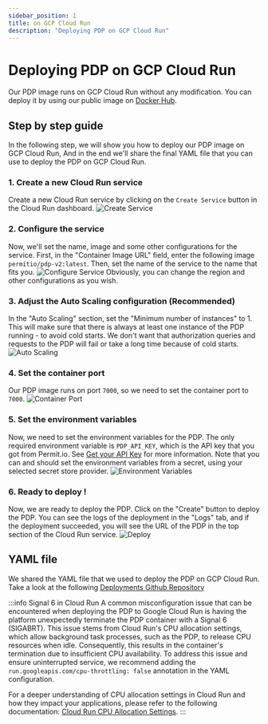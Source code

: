 ```yaml
---
sidebar_position: 1
title: on GCP Cloud Run
description: "Deploying PDP on GCP Cloud Run"
---
```


# Deploying PDP on GCP Cloud Run

Our PDP image runs on GCP Cloud Run without any modification. You can deploy it by using our public image on [Docker Hub](https://hub.docker.com/r/oryd/pdp).

## Step by step guide

In the following step, we will show you how to deploy our PDP image on GCP Cloud Run,
And in the end we'll share the final YAML file that you can use to deploy the PDP on GCP Cloud Run.

### 1. Create a new Cloud Run service

Create a new Cloud Run service by clicking on the `Create Service` button in the Cloud Run dashboard.
![Create Service](/img/deployments/gcp/1.png)

### 2. Configure the service

Now, we'll set the name, image and some other configurations for the service.
First, in the "Container Image URL" field, enter the following image `permitio/pdp-v2:latest`.
Then, set the name of the service to the name that fits you.
![Configure Service](/img/deployments/gcp/2.png)
Obviously, you can change the region and other configurations as you wish.

### 3. Adjust the Auto Scaling configuration (Recommended)

In the "Auto Scaling" section, set the "Minimum number of instances" to 1.
This will make sure that there is always at least one instance of the PDP running - to avoid cold starts.
We don't want that authorization queries and requests to the PDP will fail or take a long time because of cold starts.
![Auto Scaling](/img/deployments/gcp/3.png)

### 4. Set the container port

Our PDP image runs on port `7000`, so we need to set the container port to `7000`.
![Container Port](/img/deployments/gcp/4.png)

### 5. Set the environment variables

Now, we need to set the environment variables for the PDP.
The only required environment variable is `PDP_API_KEY`, which is the API key that you got from Permit.io.
See [Get your API Key](/api/api-with-cli) for more information.
Note that you can and should set the environment variables from a secret, using your selected secret store provider.
![Environment Variables](/img/deployments/gcp/5.png)

### 6. Ready to deploy !

Now, we are ready to deploy the PDP.
Click on the "Create" button to deploy the PDP.
You can see the logs of the deployment in the "Logs" tab, and if the deployment succeeded, you will see the URL of the PDP in the top section of the Cloud Run service.
![Deploy](/img/deployments/gcp/6.png)

## YAML file

We shared the YAML file that we used to deploy the PDP on GCP Cloud Run.
Take a look at the following [Deployments Github Repository](https://github.com/permitio/permit-pdp-deployments-examples/blob/main/gcp/cloud-run.yaml)

:::info Signal 6 in Cloud Run
A common misconfiguration issue that can be encountered when deploying the PDP to Google Cloud Run is  having the platform unexpectedly terminate the PDP container with a Signal 6 (SIGABRT). This issue stems from Cloud Run's CPU allocation settings, which allow background task processes, such as the PDP, to release CPU resources when idle. Consequently, this results in the container's termination due to insufficient CPU availability.
To address this issue and ensure uninterrupted service, we recommend adding the `run.googleapis.com/cpu-throttling: false` annotation in the YAML configuration.

For a deeper understanding of CPU allocation settings in Cloud Run and how they impact your applications, please refer to the following documentation: [Cloud Run CPU Allocation Settings](https://cloud.google.com/run/docs/configuring/cpu-allocation).
:::